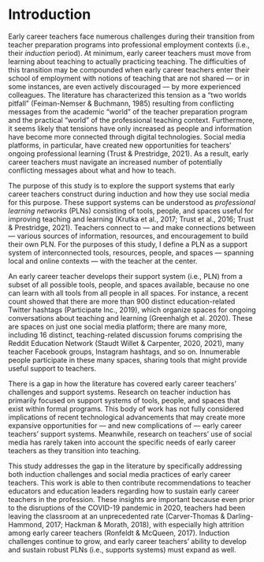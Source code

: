 # Introduction

Early career teachers face numerous challenges during their transition from teacher preparation programs into professional employment contexts (i.e., their *induction* period). At minimum, early career teachers must move from learning about teaching to actually practicing teaching. The difficulties of this transition may be compounded when early career teachers enter their school of employment with notions of teaching that are not shared &mdash; or in some instances, are even actively discouraged &mdash; by more experienced colleagues. The literature has characterized this tension as a “two worlds pitfall” (Feiman-Nemser & Buchmann, 1985) resulting from conflicting messages from the academic “world” of the teacher preparation program and the practical “world” of the professional teaching context. Furthermore, it seems likely that tensions have only increased as people and information have become more connected through digital technologies. Social media platforms, in particular, have created new opportunities for teachers’ ongoing professional learning (Trust & Prestridge, 2021). As a result, early career teachers must navigate an increased number of potentially conflicting messages about what and how to teach.

The purpose of this study is to explore the support systems that early career teachers construct during induction and how they use social media for this purpose. These support systems can be understood as *professional learning networks* (PLNs) consisting of tools, people, and spaces useful for improving teaching and learning (Krutka et al., 2017; Trust et al., 2016; Trust & Prestridge, 2021). Teachers connect to &mdash; and make connections between &mdash; various sources of information, resources, and encouragement to build their own PLN. For the purposes of this study, I define a PLN as a support system of interconnected tools, resources, people, and spaces &mdash; spanning local and online contexts &mdash; with the teacher at the center.

An early career teacher develops their support system (i.e., PLN) from a subset of all possible tools, people, and spaces available, because no one can learn with all tools from all people in all spaces. For instance, a recent count showed that there are more than 900 distinct education-related Twitter hashtags (Participate Inc., 2019), which organize spaces for ongoing conversations about teaching and learning (Greenhalgh et al. 2020). These are spaces on just one social media platform; there are many more, including 16 distinct, teaching-related discussion forums comprising the Reddit Education Network (Staudt Willet & Carpenter, 2020, 2021), many teacher Facebook groups, Instagram hashtags, and so on. Innumerable people participate in these many spaces, sharing tools that might provide useful support to teachers.

There is a gap in how the literature has covered early career teachers’ challenges and support systems. Research on teacher induction has primarily focused on support systems of tools, people, and spaces that exist within formal programs. This body of work has not fully considered implications of recent technological advancements that may create more expansive opportunities for &mdash; and new complications of &mdash; early career teachers’ support systems. Meanwhile, research on teachers’ use of social media has rarely taken into account the specific needs of early career teachers as they transition into teaching.

This study addresses the gap in the literature by specifically addressing both induction challenges and social media practices of early career teachers. This work is able to then contribute recommendations to teacher educators and education leaders regarding how to sustain early career teachers in the profession. These insights are important because even prior to the disruptions of the COVID-19 pandemic in 2020, teachers had been leaving the classroom at an unprecedented rate (Carver-Thomas & Darling-Hammond, 2017; Hackman & Morath, 2018), with especially high attrition among early career teachers (Ronfeldt & McQueen, 2017). Induction challenges continue to grow, and early career teachers’ ability to develop and sustain robust PLNs (i.e., supports systems) must expand as well. 
